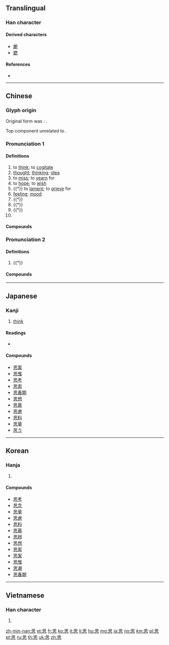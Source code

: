 {{character info/new}}
{{also|恖|想}}
==Translingual==
{{stroke order|strokes=9}}

===Han character===
{{Han char|rn=61|rad=心|as=05|sn=9|four=60330|canj=WP|ids=⿱田心}}

====Derived characters====
* [[颸]]
* [[鍶]]

====References====
* {{Han ref|kx=0381.040|dkj=10462|dj=0709.070|hdz=42280.040|uh=601D|ud=24605|bh=ABE4|bd=44004}}

----

==Chinese==
{{zh-forms|alt=恖,𢙦}}

===Glyph origin===
{{Han etym}}
Original form was {{och-l|恖}}: {{Han compound|ls=psc|心|囟|c1=s|c2=p|t1=heart}}.

Top component unrelated to {{zh-l|*田}}.

===Pronunciation 1===
{{zh-pron
|m=sī,sì,2nb=variant in Taiwan
|c=si1,si3
|c_note=si1 - usual pronunciation; si3 - used in {{zh-l|*意思}}
|h=pfs=sṳ̂/sî
|h_note=sî - only in certain words (e.g. {{zh-l|*相思樹}})
|md=sṳ̆
|mn=qz:sir/tw,xm,zz:su/si/tw:sù
|mn_note=si/sù - vernacular; sir/su - literary
|w=1sr
|mc=y
|oc=y
|cat=v,n,part,pn
}}

====Definitions====
{{zh-hanzi}}

# to [[think]]; to [[cogitate]]
# [[thought]]; [[thinking]]; [[idea]]
# to [[miss]]; to [[yearn]] for
# to [[hope]]; to [[wish]]
# {{†}} to [[lament]]; to [[grieve]] for
# [[feeling]]; [[mood]]
# {{†}} {{n-g|meaningless sentence-initial particle}}
# {{†}} {{n-g|meaningless sentence-medial particle}}
# {{†}} {{n-g|sentence-final interjectional particle}}
# {{surname|lang=zh}}

====Compounds====
{{zh-der|思辨|思辯|思忖|思潮|思春|思凡|思考|思戀|思量|思路|思慮|思謀|思慕|思念|思前想後|思索|思維|思惟|思鄉|思想|思緒|思議|周情孔思|不假思索|情思|不三思|思文|得寸思尺|思鄉病|好學深思|安必思危|俯思|思想史|思深語近|思惹情牽|悲思|三思臺|左思右想|封建思想|慧思|復思|思舊|意意思思|亟思|反覆思維|勞心焦思|憂思|慧心巧思|慎思明辨|思婦|意思表示|意思主義|愁思|悠思|怨思|思齊|思鱸|思過|思賢如渴|思致|思省|思無邪|思渴|思想戰|思想庫|思想家|思存|思如湧泉|思如泉湧|思古幽情|思勞|思前算後|思不出位|忖前思後|心思|九思|夜思|居高思危|忒敬思|意思能力|思若湧泉|孝思|中心思想|冥思|引人遐思|三思而行|幽思|思過半|寒泉之思|動人遐思|大費神思|席夢思|思力|巧思|冥思苦想|前思後想|居安思危|導向思考|尋思|專精覃思|不加思索|子思|憂深思遠|三思|勉思|思深憂遠|怪沒意思|不犯尋思|單思病|不可思議|土思|單相思|回思|哀思|八斗陳思|千思萬想|匪夷所思|勞身焦思|反思|凝思|冥思苦索|慎思|不思|淵思寂慮|沒三思|睹物思人|旅思|研精苦思|搆思|深思|病相思|相思病|朝思夕計|朝思暮想|正思惟|樂不思蜀|毫不思量|潛神默思|挖空心思|白費心思|窮則思變|無思無慮|穆思林|深思熟慮|春思|成吉思汗|秋思|沉思|神思恍惚|神思|神仙思想|渭陽之思|研精覃思|眠思夢想|相思鳥|相思草|相思樹|相思木|相思子|相思套|相思卦|相思債|相思|目盼心思|殫精畢思|火不思|百思莫解|百思不解|深思遠慮|殫精極思|痛定思痛|焦心勞思|文思泉湧|懷新思舊|構思|熟讀精思|熟思|空勞神思|澄思寂慮|暮想朝思|有所思|文思|無慮無思|所思|省思|才思敏捷|殫思極慮|止渴思梅|才思|李思訓碑|朝思夕想|深思極慮|敬思|相思豆|用盡心思|戰略思想|長思|逆向思考|飲水思源|肚裡尋思|行思坐想|老莊思想|耄思|茶思飯想|翹思|藻思|茶飯不思|追思|色思溫|綺思|耽思|見賢思齊|見德思齊|靜極思動|胡思亂想|行成於思|致思|胡思|竭盡心思|見鞍思馬|處安思危|行思坐憶|費思量|鼠思|霜露之思|閉門思過|默思|遷思迴慮|集思廣益|苦思|遐思|首丘之思|花心思|胡思亂量|風木之思|顧思|行無越思|體大思精|面壁思過|風情月思|退思補過|胠沙思水|陳思王|遺風餘思|閉目沉思|長相思|行思|鄉思|遠慮深思|運思|縈思|閉閣思過|迷思|顧名思義|覃思|繆思女神|見異思遷|近思錄|苦思惡想|腸枯思竭|見利思義}}

===Pronunciation 2===
{{zh-pron
|m=sāi
|c=soi1
|cat=a
}}

====Definitions====
{{zh-hanzi}}

# {{†}} {{zh-alt-form|䰄|[[heavily]] [[bearded]]}}

====Compounds====
{{zh-der|fold=1|于思|䯱思}}

----

==Japanese==

===Kanji===
{{ja-kanji|grade=2|rs=心05}}

# [[think]]

====Readings====
* {{ja-readings
|goon=[[し]] (shi)
|kanon=[[し]] (shi)
|kun=[[おもう]] (omou), [[おもい]] (omoi)}}

====Compounds====
* [[思案]]
* [[思惟]]
* [[思考]]
* [[思索]]
* [[思春期]]
* [[思想]]
* [[思慕]]
* [[思慮]]
* [[思料]]
* [[思量]]
* [[思う]]

----

==Korean==

===Hanja===
{{ko-hanja|hangeul=사|eumhun=|rv=sa|mr=sa|y=sa}}

# {{defn|lang=ko|sort=心05}}

====Compounds====
* [[思考]]
* [[思念]]
* [[思量]]
* [[思慮]]
* [[思料]]
* [[思慕]]
* [[思辨]]
* [[思想]]
* [[思索]]
* [[思案]]
* [[思惟]]
* [[思潮]]
* [[思春期]]

----

==Vietnamese==

===Han character===
{{vi-hantu|[[tư]], [[tơ]], [[tứ]]|rs=心05}}

# {{defn|lang=vi|sort=心05}}

[[zh-min-nan:思]]
[[et:思]]
[[fr:思]]
[[ko:思]]
[[it:思]]
[[li:思]]
[[hu:思]]
[[mg:思]]
[[ja:思]]
[[no:思]]
[[km:思]]
[[pl:思]]
[[pt:思]]
[[ru:思]]
[[th:思]]
[[uk:思]]
[[zh:思]]